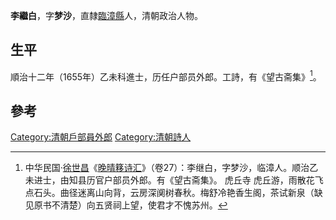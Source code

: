 '''李繼白'''，字'''梦沙'''，直隸[[臨漳縣|臨漳縣]]人，清朝政治人物。

==生平==
順治十二年（1655年）乙未科進士，历任户部员外郎。工詩，有《望古斋集》<ref>中华民国·[[徐世昌|徐世昌]]《[[晚晴簃诗汇|晚晴簃诗汇]]》（卷27）：李继白，字梦沙，临漳人。顺治乙未进士，由知县历官户部员外郎。有《望古斋集》。 虎丘寺 虎丘游，雨散花飞点石头。曲径迷离山向背，云房深阒树春秋。梅舒冷艳香生阁，茶试新泉（缺见原书不清楚）向五贤祠上望，使君才不愧苏州。</ref>。

==參考==
{{reflist}}
{{清朝人物小作品}}
{{順治十二年乙未科殿試金榜}}
{{DEFAULTSORT:Li李}}
[[Category:清朝戶部員外郎|Category:清朝戶部員外郎]]
[[Category:清朝詩人|Category:清朝詩人]]